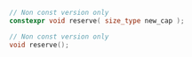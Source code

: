 ```cpp
// Non const version only
constexpr void reserve( size_type new_cap );

// Non const version only
void reserve();
```
